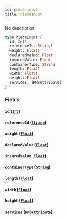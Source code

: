 ```yaml
---
id: piece-input
title: PieceInput
---
```


No description

```graphql
type PieceInput {
  id: Int!
  referenceId: String!
  weight: Float!
  declaredValue: Float
  insuredValue: Float
  containerType: String
  length: Float!
  width: Float!
  height: Float!
  services: [RMSAttribute]
}
```

### Fields

#### `id` ([`Int`](../../rate-manager-service/scalars/int))

#### `referenceId` ([`String`](../../rate-manager-service/scalars/string))

#### `weight` ([`Float`](../../rate-manager-service/scalars/float))

#### `declaredValue` ([`Float`](../../rate-manager-service/scalars/float))

#### `insuredValue` ([`Float`](../../rate-manager-service/scalars/float))

#### `containerType` ([`String`](../../rate-manager-service/scalars/string))

#### `length` ([`Float`](../../rate-manager-service/scalars/float))

#### `width` ([`Float`](../../rate-manager-service/scalars/float))

#### `height` ([`Float`](../../rate-manager-service/scalars/float))

#### `services` ([`RMSAttribute`](../../rate-manager-service/inputs/rmsattribute))
